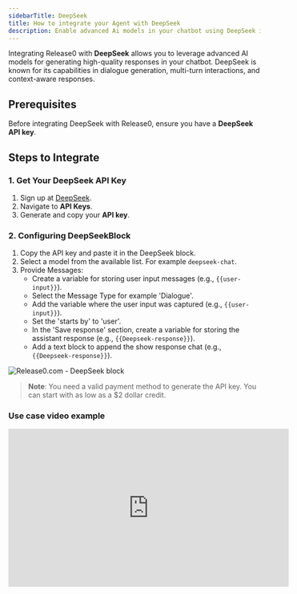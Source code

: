 ```yaml
---
sidebarTitle: DeepSeek
title: How to integrate your Agent with DeepSeek
description: Enable advanced Ai models in your chatbot using DeepSeek integration.
---
```

Integrating Release0 with **DeepSeek** allows you to leverage advanced AI models for generating high-quality responses in your chatbot.
DeepSeek is known for its capabilities in dialogue generation, multi-turn interactions, and context-aware responses.

## Prerequisites
Before integrating DeepSeek with Release0, ensure you have a **DeepSeek API key**.
## Steps to Integrate

### 1. Get Your DeepSeek API Key
1. Sign up at [DeepSeek](https://platform.deepseek.com/api_keys).
2. Navigate to **API Keys**.
3. Generate and copy your **API key**.

### 2. Configuring DeepSeekBlock
1. Copy the API key and paste it in the DeepSeek block.
2. Select a model from the available list. For example `deepseek-chat`.
3. Provide Messages:
    - Create a variable for storing user input messages (e.g., `{{user-input}}`).
    - Select the Message Type for example 'Dialogue'.
    - Add the variable where the user input was captured (e.g., `{{user-input}}`).
    - Set the 'starts by' to 'user'.
    - In the 'Save response' section, create a variable for storing the assistant response (e.g., `{{Deepseek-response}}`).
    - Add a text block to append the show response chat (e.g., `{{Deepseek-response}}`).
<Frame style={{ maxWidth: '800px' }}>
  <img src="/images/blocks/integrations/deepseek/deepseek.png" alt="Release0.com - DeepSeek block" />
</Frame>

>**Note**: You need a valid payment method to generate the API key. You can start with as low as a $2 dollar credit.

### Use case video example

<iframe
  width="560"
  height="315"
  src="https://www.youtube.com/embed/APQ0cR-YkEc"
  title="YouTube video player"
  frameBorder="0"
  allow="accelerometer; autoplay; clipboard-write; encrypted-media; gyroscope; picture-in-picture; web-share"
  allowFullScreen
></iframe>
